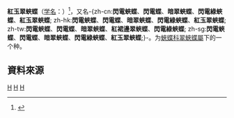 {{NoteTA
|G1=Butterfly
}}
{{Speciesbox
| taxon = Euthalia irrubescens
| binomial_authority =  Matsumura, 1909
| image = Euthalia irrubescens.jpg
| image_caption = 
| image2 = Euthalia irrubescens Back.jpg
| image2_caption = 台灣亞種（''E. i. fulguralis''）
}}

'''紅玉翠蛺蝶'''（[[学名|学名]]：{{lang|la|'''''Euthalia irrubescens'''''}}）<ref>{{cite web |url=http://digimuse.nmns.edu.tw/Demo_2011/NewModule.aspx?ObjectId=0b00000181da2a1d&ParentID=0b00000181da2a1d&Type=&Part=&Domain=az&Field=i0&Language=CHI |title=昆蟲典藏知識單元：閃電蛺蝶}}</ref>，又名-{zh-cn:'''閃電蛺蝶'''、'''閃電蝶'''、'''暗翠蛺蝶'''、'''閃電綠蛺蝶'''、'''紅玉翠蛺蝶'''; zh-hk:'''閃電蛺蝶'''、'''閃電蝶'''、'''暗翠蛺蝶'''、'''閃電綠蛺蝶'''、'''紅玉翠蛺蝶'''; zh-tw:'''閃電蛺蝶'''、'''閃電蝶'''、'''暗翠蛺蝶'''、'''紅裙邊翠蛺蝶'''、'''閃電綠蛺蝶'''; zh-sg:'''閃電蛺蝶'''、'''閃電蝶'''、'''暗翠蛺蝶'''、'''閃電綠蛺蝶'''、'''紅玉翠蛺蝶''';}-。为[[蛺蝶科|蛺蝶科]][[翠蛺蝶屬|翠蛺蝶屬]]下的一个种。

== 資料來源 ==
{{Reflist}}

{{Commons category|Euthalia irrubescens}}
{{Taxonbar}}
[[Category:翠蛺蝶屬|H]]
[[Category:台灣特有亞種|H]]
[[Category:臺灣蝴蝶|H]]


{{Animal-stub}}